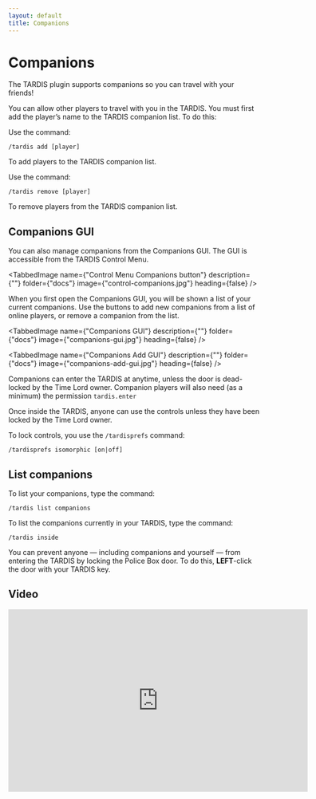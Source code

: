 ```yaml
---
layout: default
title: Companions
---
```



# Companions

The TARDIS plugin supports companions so you can travel with your friends!

You can allow other players to travel with you in the TARDIS. You must first add the player’s name to the TARDIS
companion list. To do this:

Use the command:

    /tardis add [player]

To add players to the TARDIS companion list.

Use the command:

    /tardis remove [player]

To remove players from the TARDIS companion list.

## Companions GUI

You can also manage companions from the Companions GUI. The GUI is accessible from the TARDIS Control Menu.

<TabbedImage name={"Control Menu Companions button"} description={""} folder={"docs"} image={"control-companions.jpg"} heading={false} />

When you first open the Companions GUI, you will be shown a list of your current companions. Use the buttons to add new companions from a list of online players, or remove a companion from the list.

<TabbedImage name={"Companions GUI"} description={""} folder={"docs"} image={"companions-gui.jpg"} heading={false} />

<TabbedImage name={"Companions Add GUI"} description={""} folder={"docs"} image={"companions-add-gui.jpg"} heading={false} />

Companions can enter the TARDIS at anytime, unless the door is dead-locked by the Time Lord owner. Companion players
will also need (as a minimum) the permission `tardis.enter`

Once inside the TARDIS, anyone can use the controls unless they have been locked by the Time Lord owner.

To lock controls, you use the `/tardisprefs` command:

    /tardisprefs isomorphic [on|off]

## List companions

To list your companions, type the command:

    /tardis list companions

To list the companions currently in your TARDIS, type the command:

    /tardis inside

You can prevent anyone — including companions and yourself — from entering the TARDIS by locking the Police Box door. To
do this, **LEFT**-click the door with your TARDIS key.

## Video

<iframe src="https://player.vimeo.com/video/59322488" width="600" height="366" frameBorder="0" allow="autoplay; fullscreen; picture-in-picture" allowFullScreen></iframe>
